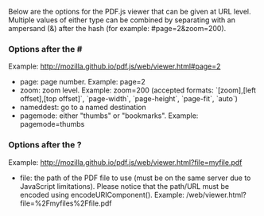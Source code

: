 Below are the options for the PDF.js viewer that can be given at URL level. Multiple values of either type can be combined by separating with an ampersand (&) after the hash (for example: #page=2&zoom=200).

===Options after the #===
Example: http://mozilla.github.io/pdf.js/web/viewer.html#page=2

* page: page number. Example: page=2
* zoom: zoom level. Example: zoom=200 (accepted formats: `[zoom],[left offset],[top offset]`, `page-width`, `page-height`, `page-fit`, `auto`)
* nameddest: go to a named destination
* pagemode: either "thumbs" or "bookmarks".  Example: pagemode=thumbs

===Options after the ?===
Example: http://mozilla.github.io/pdf.js/web/viewer.html?file=myfile.pdf

* file: the path of the PDF file to use (must be on the same server due to JavaScript limitations). Please notice that the path/URL must be encoded using encodeURIComponent(). Example: /web/viewer.html?file=%2Fmyfiles%2Ffile.pdf